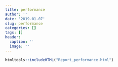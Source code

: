 ```yaml
---
title: performance
author: ''
date: '2019-01-07'
slug: performance
categories: []
tags: []
header:
  caption: ''
  image: ''
---
```


```r
htmltools::includeHTML("Report_performance.html")
```